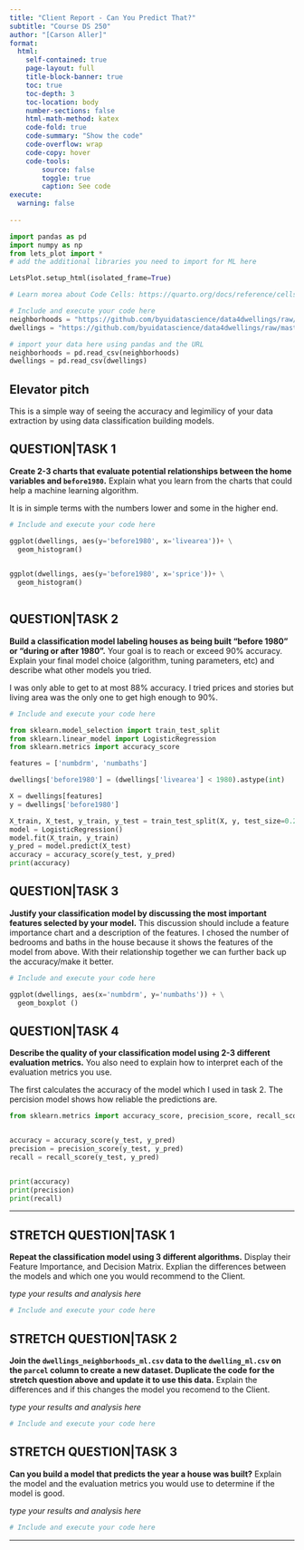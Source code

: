 ```yaml
---
title: "Client Report - Can You Predict That?"
subtitle: "Course DS 250"
author: "[Carson Aller]"
format:
  html:
    self-contained: true
    page-layout: full
    title-block-banner: true
    toc: true
    toc-depth: 3
    toc-location: body
    number-sections: false
    html-math-method: katex
    code-fold: true
    code-summary: "Show the code"
    code-overflow: wrap
    code-copy: hover
    code-tools:
        source: false
        toggle: true
        caption: See code
execute: 
  warning: false
    
---
```


```python
import pandas as pd 
import numpy as np
from lets_plot import *
# add the additional libraries you need to import for ML here

LetsPlot.setup_html(isolated_frame=True)
```


```python
# Learn morea about Code Cells: https://quarto.org/docs/reference/cells/cells-jupyter.html

# Include and execute your code here
neighborhoods = "https://github.com/byuidatascience/data4dwellings/raw/master/data-raw/dwellings_neighborhoods_ml/dwellings_neighborhoods_ml.csv"
dwellings = "https://github.com/byuidatascience/data4dwellings/raw/master/data-raw/dwellings_ml/dwellings_ml.csv"

# import your data here using pandas and the URL
neighborhoods = pd.read_csv(neighborhoods)
dwellings = pd.read_csv(dwellings)

```

## Elevator pitch
This is a simple way of seeing the accuracy and legimilicy of your data extraction by using data classification building models.

## QUESTION|TASK 1

__Create 2-3 charts that evaluate potential relationships between the home variables and `before1980`.__ Explain what you learn from the charts that could help a machine learning algorithm. 

It is in simple terms with the numbers lower and some in the higher end. 

```python
# Include and execute your code here

ggplot(dwellings, aes(y='before1980', x='livearea'))+ \
  geom_histogram() 
 

ggplot(dwellings, aes(y='before1980', x='sprice'))+ \
  geom_histogram() 
  
```


## QUESTION|TASK 2

__Build a classification model labeling houses as being built “before 1980” or “during or after 1980”.__ Your goal is to reach or exceed 90% accuracy. Explain your final model choice (algorithm, tuning parameters, etc) and describe what other models you tried.  

I was only able to get to at most 88% accuracy. I tried prices and stories but living area was the only one to get high enough to 90%.

```python
# Include and execute your code here

from sklearn.model_selection import train_test_split
from sklearn.linear_model import LogisticRegression
from sklearn.metrics import accuracy_score

features = ['numbdrm', 'numbaths']

dwellings['before1980'] = (dwellings['livearea'] < 1980).astype(int)

X = dwellings[features]
y = dwellings['before1980']

X_train, X_test, y_train, y_test = train_test_split(X, y, test_size=0.2, random_state=42)
model = LogisticRegression()
model.fit(X_train, y_train)
y_pred = model.predict(X_test)
accuracy = accuracy_score(y_test, y_pred)
print(accuracy)


```


## QUESTION|TASK 3

__Justify your classification model by discussing the most important features selected by your model.__ This discussion should include a feature importance chart and a description of the features. 
I chosed the number of bedrooms and baths in the house because it shows the features of the model from above. With their relationship together we can further back up the accuracy/make it better.

```python
# Include and execute your code here

ggplot(dwellings, aes(x='numbdrm', y='numbaths')) + \
  geom_boxplot ()

```


## QUESTION|TASK 4

__Describe the quality of your classification model using 2-3 different evaluation metrics.__ You also need to explain how to interpret each of the evaluation metrics you use.  

The first calculates the accuracy of the model which I used in task 2. The percision model shows how reliable the predictions are. 

```python
from sklearn.metrics import accuracy_score, precision_score, recall_score


accuracy = accuracy_score(y_test, y_pred)
precision = precision_score(y_test, y_pred)
recall = recall_score(y_test, y_pred)


print(accuracy)
print(precision)
print(recall)
```

---

## STRETCH QUESTION|TASK 1

__Repeat the classification model using 3 different algorithms.__ Display their Feature Importance, and Decision Matrix. Explian the differences between the models and which one you would recommend to the Client.   

_type your results and analysis here_

```python
# Include and execute your code here


```


## STRETCH QUESTION|TASK 2

__Join the `dwellings_neighborhoods_ml.csv` data to the `dwelling_ml.csv` on the `parcel` column to create a new dataset. Duplicate the code for the stretch question above and update it to use this data.__ Explain the differences and if this changes the model you recomend to the Client.   

_type your results and analysis here_

```python
# Include and execute your code here


```


## STRETCH QUESTION|TASK 3

__Can you build a model that predicts the year a house was built?__ Explain the model and the evaluation metrics you would use to determine if the model is good.  

_type your results and analysis here_

```python
# Include and execute your code here


```

---
